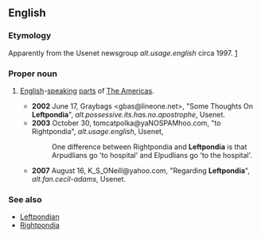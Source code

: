 ==English==
===Etymology===
Apparently from the Usenet newsgroup ''alt.usage.english'' circa 1997. [http://groups.google.com/group/alt.usage.english/browse_frm/thread/f0a61071e7d33b56]
===Proper noun===
{{en-noun|-}}
# {{context|slang|lang=en}} [[English]]-[[speak]]ing [[part]]s of [[Americas|The Americas]].
#*'''2002''' June 17, Graybags <gbas@lineone.net>, "Some Thoughts On '''Leftpondia'''", ''alt.possessive.its.has.no.apostrophe'', Usenet.
#*'''2003''' October 30, tomcatpolka@yaNOSPAMhoo.com, "to Rightpondia", ''alt.usage.english'', Usenet,
#*:One difference between Rightpondia and '''Leftpondia''' is that Arpudlians go 'to hospital' and Elpudlians go 'to the hospital'.
#*'''2007''' August 16, K_S_ONeill@yahoo.com, "Regarding '''Leftpondia'''", ''alt.fan.cecil-adams'', Usenet.
===See also===
*[[Leftpondian]]
*[[Rightpondia]]